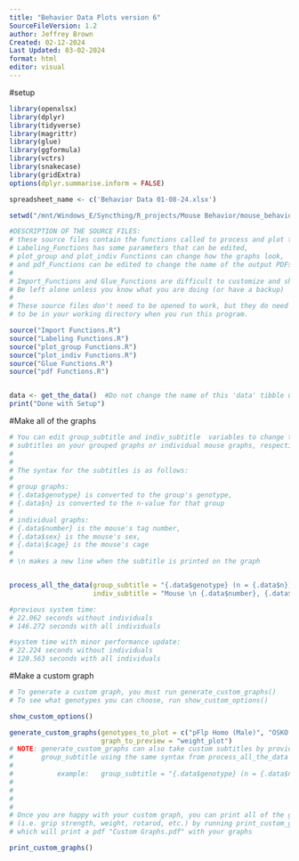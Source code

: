 ```yaml
---
title: "Behavior Data Plots version 6"
SourceFileVersion: 1.2
author: Jeffrey Brown
Created: 02-12-2024
Last Updated: 03-02-2024
format: html
editor: visual
---
```


#setup

```r
library(openxlsx) 
library(dplyr) 
library(tidyverse) 
library(magrittr) 
library(glue) 
library(ggformula) 
library(vctrs) 
library(snakecase) 
library(gridExtra)
options(dplyr.summarise.inform = FALSE)

spreadsheet_name <- c('Behavior Data 01-08-24.xlsx')

setwd("/mnt/Windows_E/Syncthing/R_projects/Mouse Behavior/mouse_behavior_graphs")

#DESCRIPTION OF THE SOURCE FILES: 
# these source files contain the functions called to process and plot the data 
# Labeling_Functions has some parameters that can be edited, 
# plot_group and plot_indiv Functions can change how the graphs look, 
# and pdf_Functions can be edited to change the name of the output PDFs. 
# 
# Import_Functions and Glue_Functions are difficult to customize and should 
# Be left alone unless you know what you are doing (or have a backup) 
# 
# These source files don't need to be opened to work, but they do need 
# to be in your working directory when you run this program.

source("Import Functions.R") 
source("Labeling Functions.R") 
source("plot_group Functions.R") 
source("plot_indiv Functions.R") 
source("Glue Functions.R") 
source("pdf Functions.R")


data <- get_the_data()  #Do not change the name of this 'data' tibble unless you also change Glue Functions.R
print("Done with Setup")
```

#Make all of the graphs

```r
# You can edit group_subtitle and indiv_subtitle  variables to change the
# subtitles on your grouped graphs or individual mouse graphs, respectively
# 
#
# The syntax for the subtitles is as follows:
#
# group graphs:
# {.data$genotype} is converted to the group's genotype, 
# {.data$n} is converted to the n-value for that group
#
# individual graphs:
# {.data$number} is the mouse's tag number,
# {.data$sex} is the mouse's sex,
# {.data\$cage} is the mouse's cage
# 
# \n makes a new line when the subtitle is printed on the graph


process_all_the_data(group_subtitle = "{.data$genotype} (n = {.data$n})",
                     indiv_subtitle = "Mouse \n {.data$number}, {.data$sex}, {.data$genotype}\n From cage: {.data$cage}")

#previous system time: 
# 22.062 seconds without individuals
# 146.272 seconds with all individuals

#system time with minor performance update:
# 22.224 seconds without individuals
# 120.563 seconds with all individuals
```

#Make a custom graph

```r
# To generate a custom graph, you must run generate_custom_graphs()
# To see what genotypes you can choose, run show_custom_options()

show_custom_options()

generate_custom_graphs(genotypes_to_plot = c("pFlp Homo (Male)", "OSKO Homo wSOD1M (Female)"),
                       graph_to_preview = "weight_plot")
# NOTE: generate_custom_graphs can also take custom subtitles by providing
#       group_subtitle using the same syntax from process_all_the_data
#
#           example:   group_subtitle = "{.data$genotype} (n = {.data$n})"
# 
#
#
#
# Once you are happy with your custom graph, you can print all of the graphs
# (i.e. grip strength, weight, rotarod, etc.) by running print_custom_graphs()
# which will print a pdf "Custom Graphs.pdf" with your graphs

print_custom_graphs()

```
